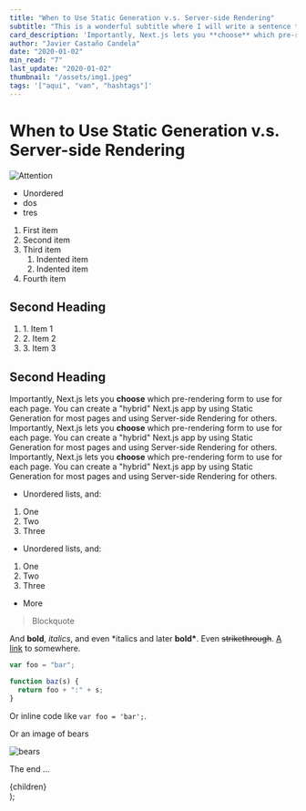 ```yaml
---
title: "When to Use Static Generation v.s. Server-side Rendering"
subtitle: "This is a wonderful subtitle where I will write a sentence to make the potential reader clicking."
card_description: 'Importantly, Next.js lets you **choose** which pre-rendering form to use for each page. You can create a "hybrid" Next.js app by using Static Generation for most pages and using Server-side Rendering for others. Importantly, Next.js lets you **choose** which pre-rendering form to use for each page. You can create a "hybrid" Next.js app by using Static Generation for most pages and using Server-side Rendering for others.'
author: "Javier Castaño Candela"
date: "2020-01-02"
min_read: "7"
last_update: "2020-01-02"
thumbnail: "/assets/img1.jpeg"
tags: '["aqui", "van", "hashtags"]'
---
```


# When to Use Static Generation v.s. Server-side Rendering

![Attention](../contactBackground.jpg)

- Unordered
- dos
- tres

1. First item
2. Second item
3. Third item
   1. Indented item
   2. Indented item
4. Fourth item

## Second Heading

<ol>
  <li>1. Item 1</li>
  <li>2. Item 2</li>
  <li>3. Item 3</li>
</ol>

## Second Heading

Importantly, Next.js lets you **choose** which pre-rendering form to use for each page. You can create a "hybrid" Next.js app by using Static Generation for most pages and using Server-side Rendering for others.
Importantly, Next.js lets you **choose** which pre-rendering form to use for each page. You can create a "hybrid" Next.js app by using Static Generation for most pages and using Server-side Rendering for others.
Importantly, Next.js lets you **choose** which pre-rendering form to use for each page. You can create a "hybrid" Next.js app by using Static Generation for most pages and using Server-side Rendering for others.

- Unordered lists, and:

1.  One
2.  Two
3.  Three

- Unordered lists, and:

1. One
2. Two
3. Three

- More

> Blockquote

And **bold**, _italics_, and even \*italics and later **bold\***. Even ~~strikethrough~~. [A link](https://markdowntohtml.com) to somewhere.

```js
var foo = "bar";

function baz(s) {
  return foo + ":" + s;
}
```

Or inline code like `var foo = 'bar';`.

Or an image of bears

![bears](http://placebear.com/200/200)

The end ...

  <div className="prose prose-slate prose-xl">{children}</div>
);
